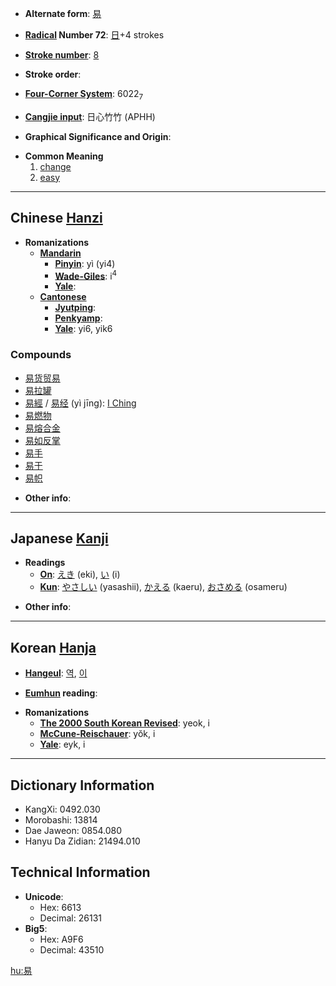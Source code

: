 * '''Alternate form''': [[易]]

* '''[[Wiktionary:Chinese radical index| Radical]] Number 72''': [[Wiktionary:Chinese radical index 日|日]]+4 strokes

* '''[[Wiktionary:Chinese total strokes index|Stroke number]]''': [[Wiktionary:Chinese total strokes index 8|8]]

* '''Stroke order''': 

* '''[[Wiktionary:Chinese four corner index|Four-Corner System]]''': 6022<sub>7</sub>

* '''[[Wiktionary:Chinese Cangjie index|Cangjie input]]''': 日心竹竹 (APHH)

* '''Graphical Significance and Origin''': 

* '''Common Meaning'''
*#[[change]]
*# [[easy]]

----

== Chinese [[Hanzi]] ==

* '''Romanizations'''
** '''[[Mandarin]]'''
*** '''[[Pinyin]]''': yì (yi4)
*** '''[[Wade-Giles]]''': i<sup>4</sup>
*** '''[[Yale]]''': 
** '''[[Cantonese]]'''
*** '''[[Jyutping]]''':
*** '''[[Penkyamp]]''': 
*** '''[[Yale]]''': yi6, yik6

===Compounds===
*[[易货贸易]]
*[[易拉罐]]
* [[易經]] / [[易经]] (yì jīng): [[I Ching]]
*[[易燃物]]
*[[易熔合金]]
*[[易如反掌]]
*[[易手]]
*[[易于]]
*[[易帜]]

* '''Other info''': 

----

== Japanese [[Kanji]] ==

* '''Readings'''
** '''[[On]]''': [[えき]] (eki), [[い]] (i)
** '''[[Kun]]''': [[やさしい]] (yasashii), [[かえる]] (kaeru), [[おさめる]] (osameru)

* '''Other info''':  

----

== Korean [[Hanja]] ==

* '''[[Hangeul]]''': [[역]], [[이]]

* '''[[Eumhun]] reading''': 

* '''Romanizations'''
** '''[[The 2000 South Korean Revised Romanization|The 2000 South Korean Revised]]''': yeok, i
** '''[[McCune-Reischauer]]''': yŏk, i
** '''[[Yale]]''': eyk, i

----

== Dictionary Information ==

* KangXi: 0492.030
* Morobashi: 13814
* Dae Jaweon: 0854.080
* Hanyu Da Zidian: 21494.010

== Technical Information ==

* '''Unicode''':
** Hex: 6613
** Decimal: 26131
* '''Big5''':
** Hex: A9F6
** Decimal: 43510

[[hu:易]]